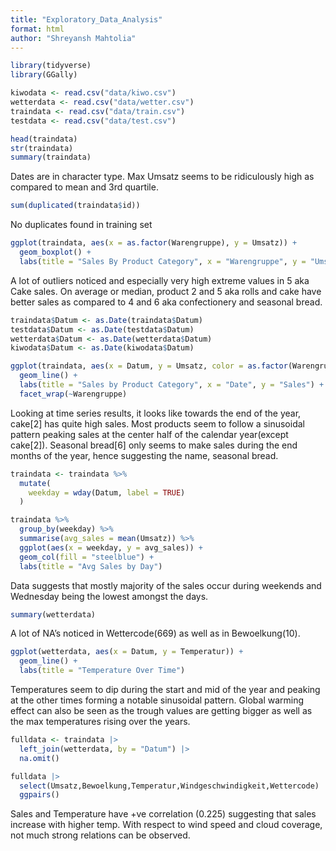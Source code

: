 ---
title: "Exploratory_Data_Analysis"
format: html
author: "Shreyansh Mahtolia"
---

```{r}
library(tidyverse)
library(GGally)
```


```{r readdata}
kiwodata <- read.csv("data/kiwo.csv")
wetterdata <- read.csv("data/wetter.csv")
traindata <- read.csv("data/train.csv")
testdata <- read.csv("data/test.csv")
```

```{r datastats}
head(traindata)
str(traindata)
summary(traindata)
```

Dates are in character type.
Max Umsatz seems to be ridiculously high as compared to mean and 3rd quartile.

```{r}
sum(duplicated(traindata$id))
```

No duplicates found in training set

```{r}
ggplot(traindata, aes(x = as.factor(Warengruppe), y = Umsatz)) +
  geom_boxplot() +
  labs(title = "Sales By Product Category", x = "Warengruppe", y = "Umsatz")
```

A lot of outliers noticed and especially very high extreme values in 5 aka Cake sales. 
On average or median, product 2 and 5 aka rolls and cake have better sales as compared to
4 and 6 aka confectionery and seasonal bread.


```{r}
traindata$Datum <- as.Date(traindata$Datum)
testdata$Datum <- as.Date(testdata$Datum)
wetterdata$Datum <- as.Date(wetterdata$Datum)
kiwodata$Datum <- as.Date(kiwodata$Datum)
```


```{r}
ggplot(traindata, aes(x = Datum, y = Umsatz, color = as.factor(Warengruppe))) +
  geom_line() +
  labs(title = "Sales by Product Category", x = "Date", y = "Sales") +
  facet_wrap(~Warengruppe)
```

Looking at time series results, it looks like towards the end of the year, cake[2] has quite high sales.
Most products seem to follow a sinusoidal pattern peaking sales at the center half of the calendar
year(except cake[2]). Seasonal bread[6] only seems to make sales during the end months of the year,
hence suggesting the name, seasonal bread.

```{r}
traindata <- traindata %>%
  mutate(
    weekday = wday(Datum, label = TRUE)
  )

traindata %>%
  group_by(weekday) %>%
  summarise(avg_sales = mean(Umsatz)) %>%
  ggplot(aes(x = weekday, y = avg_sales)) +
  geom_col(fill = "steelblue") +
  labs(title = "Avg Sales by Day")
```

Data suggests that mostly majority of the sales occur during weekends and Wednesday being
the lowest amongst the days.

```{r}
summary(wetterdata)
```

A lot of NA's noticed in Wettercode(669) as well as in Bewoelkung(10). 

```{r}
ggplot(wetterdata, aes(x = Datum, y = Temperatur)) +
  geom_line() +
  labs(title = "Temperature Over Time")
```

Temperatures seem to dip during the start and mid of the year and peaking at the other times
forming a notable sinusoidal pattern. Global warming effect can also be seen as the trough 
values are getting bigger as well as the max temperatures rising over the years.

```{r}
fulldata <- traindata |>
  left_join(wetterdata, by = "Datum") |>
  na.omit()
```

```{r}
fulldata |>
  select(Umsatz,Bewoelkung,Temperatur,Windgeschwindigkeit,Wettercode) |>
  ggpairs()

```

Sales and Temperature have +ve correlation (0.225) suggesting that sales increase with higher temp.
With respect to wind speed and cloud coverage, not much strong relations can be observed.

